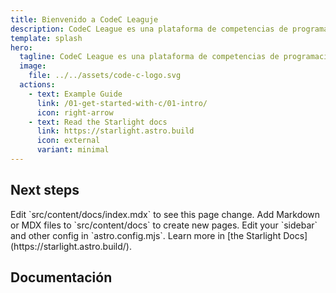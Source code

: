 ```yaml
---
title: Bienvenido a CodeC Leaguje
description: CodeC League es una plataforma de competencias de programación en línea para estudiantes de secundaria y preparatoria.
template: splash
hero:
  tagline: CodeC League es una plataforma de competencias de programación en línea para estudiantes de secundaria y preparatoria.
  image:
    file: ../../assets/code-c-logo.svg
  actions:
    - text: Example Guide
      link: /01-get-started-with-c/01-intro/
      icon: right-arrow
    - text: Read the Starlight docs
      link: https://starlight.astro.build
      icon: external
      variant: minimal
---
```



## Next steps

<CardGrid stagger>
	<Card title="Update content" icon="pencil">
		Edit `src/content/docs/index.mdx` to see this page change.
	</Card>
	<Card title="Add new content" icon="add-document">
		Add Markdown or MDX files to `src/content/docs` to create new pages.
	</Card>
	<Card title="Configure your site" icon="setting">
		Edit your `sidebar` and other config in `astro.config.mjs`.
	</Card>
	<Card title="Read the docs" icon="open-book">
		Learn more in [the Starlight Docs](https://starlight.astro.build/).
	</Card>
</CardGrid>


## Documentación

<Card title='Temario de la guia' icon='open-book'>
	<AllDocs />
</Card>
